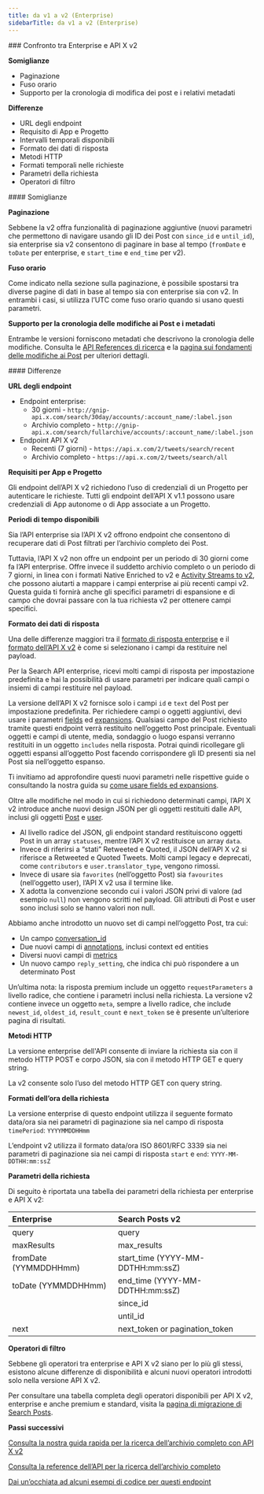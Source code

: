 ```yaml
---
title: da v1 a v2 (Enterprise)
sidebarTitle: da v1 a v2 (Enterprise)
---
```


<div id="enterprise-compared-to-x-api-v2">
  ### Confronto tra Enterprise e API X v2
</div>

**Somiglianze**

- Paginazione
- Fuso orario
- Supporto per la cronologia di modifica dei post e i relativi metadati

**Differenze**

- URL degli endpoint
- Requisito di App e Progetto
- Intervalli temporali disponibili
- Formato dei dati di risposta
- Metodi HTTP
- Formati temporali nelle richieste
- Parametri della richiesta
- Operatori di filtro

<div id="similarities">
  #### Somiglianze
</div>

**Paginazione**

Sebbene la v2 offra funzionalità di paginazione aggiuntive (nuovi parametri che permettono di navigare usando gli ID dei Post con `since_id` e `until_id`), sia enterprise sia v2 consentono di paginare in base al tempo (`fromDate` e `toDate` per enterprise, e `start_time` e `end_time` per v2).

**Fuso orario**

Come indicato nella sezione sulla paginazione, è possibile spostarsi tra diverse pagine di dati in base al tempo sia con enterprise sia con v2. In entrambi i casi, si utilizza l’UTC come fuso orario quando si usano questi parametri.

**Supporto per la cronologia delle modifiche ai Post e i metadati**

Entrambe le versioni forniscono metadati che descrivono la cronologia delle modifiche. Consulta le [API References di ricerca](/it/x-api/posts/recent-search) e la [pagina sui fondamenti delle modifiche ai Post](/it/x-api/fundamentals/edit-posts) per ulteriori dettagli. 

<div id="differences">
  #### Differenze
</div>

**URL degli endpoint**

- Endpoint enterprise:
  - 30 giorni - `http://gnip-api.x.com/search/30day/accounts/:account_name/:label.json`
  - Archivio completo - `http://gnip-api.x.com/search/fullarchive/accounts/:account_name/:label.json`
- Endpoint API X v2
  - Recenti (7 giorni) - `https://api.x.com/2/tweets/search/recent`
  - Archivio completo - `https://api.x.com/2/tweets/search/all`

**Requisiti per App e Progetto**

Gli endpoint dell’API X v2 richiedono l’uso di credenziali di un Progetto per autenticare le richieste. Tutti gli endpoint dell’API X v1.1 possono usare credenziali di App autonome o di App associate a un Progetto.
 

**Periodi di tempo disponibili**

Sia l’API enterprise sia l’API X v2 offrono endpoint che consentono di recuperare dati di Post filtrati per l’archivio completo dei Post.

Tuttavia, l’API X v2 non offre un endpoint per un periodo di 30 giorni come fa l’API enterprise. Offre invece il suddetto archivio completo o un periodo di 7 giorni, in linea con i formati Native Enriched to v2 e [Activity Streams to v2](/it/x-api/migrate/data-format-migration#migrating-from-activity-streams-data-format-to-v2), che possono aiutarti a mappare i campi enterprise ai più recenti campi v2. Questa guida ti fornirà anche gli specifici parametri di espansione e di campo che dovrai passare con la tua richiesta v2 per ottenere campi specifici.
 

**Formato dei dati di risposta**

Una delle differenze maggiori tra il [formato di risposta enterprise](https://developer.x.com/x-api/enterprise-gnip-2.0/fundamentals/data-dictionary) e il [formato dell’API X v2](/it/x-api/fundamentals/data-dictionary) è come si selezionano i campi da restituire nel payload.

Per la Search API enterprise, ricevi molti campi di risposta per impostazione predefinita e hai la possibilità di usare parametri per indicare quali campi o insiemi di campi restituire nel payload.

La versione dell’API X v2 fornisce solo i campi `id` e `text` del Post per impostazione predefinita. Per richiedere campi o oggetti aggiuntivi, devi usare i parametri [fields](/it/x-api/fundamentals/fields) ed [expansions](/it/x-api/fundamentals/expansions). Qualsiasi campo del Post richiesto tramite questi endpoint verrà restituito nell’oggetto Post principale. Eventuali oggetti e campi di utente, media, sondaggio o luogo espansi verranno restituiti in un oggetto `includes` nella risposta. Potrai quindi ricollegare gli oggetti espansi all’oggetto Post facendo corrispondere gli ID presenti sia nel Post sia nell’oggetto espanso.

Ti invitiamo ad approfondire questi nuovi parametri nelle rispettive guide o consultando la nostra guida su [come usare fields ed expansions](/it/x-api/fundamentals/data-dictionary#how-to-use-fields-and-expansions).

Oltre alle modifiche nel modo in cui si richiedono determinati campi, l’API X v2 introduce anche nuovi design JSON per gli oggetti restituiti dalle API, inclusi gli oggetti [Post](/it/x-api/fundamentals/data-dictionary#tweet) e [user](/it/x-api/fundamentals/data-dictionary#user).

- Al livello radice del JSON, gli endpoint standard restituiscono oggetti Post in un array `statuses`, mentre l’API X v2 restituisce un array `data`.
- Invece di riferirsi a “stati” Retweeted e Quoted, il JSON dell’API X v2 si riferisce a Retweeted e Quoted Tweets. Molti campi legacy e deprecati, come `contributors` e `user.translator_type`, vengono rimossi.
- Invece di usare sia `favorites` (nell’oggetto Post) sia `favourites` (nell’oggetto user), l’API X v2 usa il termine like.
- X adotta la convenzione secondo cui i valori JSON privi di valore (ad esempio `null`) non vengono scritti nel payload. Gli attributi di Post e user sono inclusi solo se hanno valori non null.
   

Abbiamo anche introdotto un nuovo set di campi nell’oggetto Post, tra cui:

- Un campo [conversation\_id](/it/x-api/fundamentals/conversation-id)
- Due nuovi campi di [annotations](/it/x-api/fundamentals/post-annotations), inclusi context ed entities
- Diversi nuovi campi di [metrics](/it/x-api/fundamentals/metrics)
- Un nuovo campo `reply_setting`, che indica chi può rispondere a un determinato Post

Un’ultima nota: la risposta premium include un oggetto `requestParameters` a livello radice, che contiene i parametri inclusi nella richiesta. La versione v2 contiene invece un oggetto `meta`, sempre a livello radice, che include `newest_id`, `oldest_id`, `result_count` e `next_token` se è presente un’ulteriore pagina di risultati.

**Metodi HTTP**

La versione enterprise dell'API consente di inviare la richiesta sia con il metodo HTTP POST e corpo JSON, sia con il metodo HTTP GET e query string.

La v2 consente solo l’uso del metodo HTTP GET con query string.
 

**Formati dell’ora della richiesta**

La versione enterprise di questo endpoint utilizza il seguente formato data/ora sia nei parametri di paginazione sia nel campo di risposta `timePeriod`: `YYYYMMDDHHmm`

L’endpoint v2 utilizza il formato data/ora ISO 8601/RFC 3339 sia nei parametri di paginazione sia nei campi di risposta `start` e `end`: `YYYY-MM-DDTHH:mm:ssZ
 `

**Parametri della richiesta**

Di seguito è riportata una tabella dei parametri della richiesta per enterprise e API X v2:

| Enterprise | Search Posts v2 |
| :--- | :--- |
| query | query |
| maxResults | max\_results |
| fromDate (YYMMDDHHmm) | start\_time (YYYY-MM-DDTHH:mm:ssZ) |
| toDate (YYMMDDHHmm) | end\_time (YYYY-MM-DDTHH:mm:ssZ) |
|     | since\_id |
|     | until\_id |
| next | next\_token or pagination\_token |

**Operatori di filtro**

Sebbene gli operatori tra enterprise e API X v2 siano per lo più gli stessi, esistono alcune differenze di disponibilità e alcuni nuovi operatori introdotti solo nella versione API X v2.

Per consultare una tabella completa degli operatori disponibili per API X v2, enterprise e anche premium e standard, visita la [pagina di migrazione di Search Posts](/it/x-api/posts/search/migrate/overview).

**Passi successivi**

[Consulta la nostra guida rapida per la ricerca dell’archivio completo con API X v2](/it/x-api/posts/search/quickstart/full-archive-search)

[Consulta la reference dell’API per la ricerca dell’archivio completo](/it/x-api/posts/full-archive-search)

[Dai un’occhiata ad alcuni esempi di codice per questi endpoint](https://github.com/xdevplatform/Twitter-API-v2-sample-code)